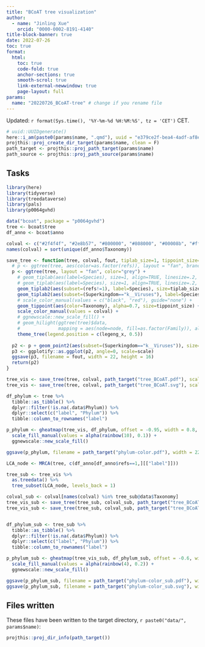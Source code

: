 ```yaml
---
title: "BCoAT tree visualization"
author: 
  - name: "Jinling Xue"
    orcid: "0000-0002-8191-4140"
title-block-banner: true
date: 2022-07-26
toc: true
format:
  html:
    toc: true
    code-fold: true
    anchor-sections: true
    smooth-scrol: true
    link-external-newwindow: true
    page-layout: full
params:
  name: "20220726_BCoAT-tree" # change if you rename file
---
```


Updated: `r format(Sys.time(), '%Y-%m-%d %H:%M:%S', tz = 'CET')` CET.

```r
# uuid::UUIDgenerate()
here::i_am(paste0(params$name, ".qmd"), uuid = "e379ce2f-bea4-4adf-af8e-c5a1c50a3f7c")
projthis::proj_create_dir_target(params$name, clean = F)
path_target <- projthis::proj_path_target(params$name)
path_source <- projthis::proj_path_source(params$name)
```

## Tasks

```r
library(here)
library(tidyverse)
library(treedataverse)
library(pals)
library(p0064gvhd)
```

```r
data("bcoat", package = "p0064gvhd")
tree <- bcoat$tree
df_anno <- bcoat$anno

colval <- c("#2f4f4f", "#2e8b57", "#800000", "#808000", "#00008b", "#ff4500", "#ffa500", "#ffff00", "#c71585", "#00ff00", "#00fa9a", "#00ffff", "#00bfff", "#9370db", "#0000ff", "#d8bfd8", "#ff00ff", "#eee8aa", "#ffa07a")
names(colval) = sort(unique(df_anno$Taxonomy))

save_tree <- function(tree, colval, fout, tiplab_size=1, tippoint_size=1.5, legeng_x=1.2, scale=0.75) {
  # p <- ggtree(tree, aes(color=as.factor(refs)), layout = "fan", branch.length="none") +
  p <- ggtree(tree, layout = "fan", color="grey") +
    # geom_tiplab(aes(label=Species), size=1, align=TRUE, linesize=.2, hjust=0) +
    # geom_tiplab(aes(label=Species), size=1, align=TRUE, linesize=.2, hjust=0) +
    geom_tiplab2(aes(subset=(refs!=1), label=Species), size=tiplab_size, align=T, linesize=0.1, hjust = 0) +
    geom_tiplab2(aes(subset=(Superkingdom=="k__Viruses"), label=Species), size=tiplab_size, color="red", align=T, linesize=0.3, hjust = 0) +
    # scale_color_manual(values = c("black", "red"), guide="none") +
    geom_tippoint(aes(color=Taxonomy), alpha=0.7, size=tippoint_size) +
    scale_color_manual(values = colval) +
    # ggnewscale::new_scale_fill() +
    # geom_hilight(ggtree(tree)$data,
    #              mapping = aes(node=node, fill=as.factor(Family)), alpha=0.3) +
    theme_tree(legend.position = c(legeng_x, 0.5))
  
  p2 <- p + geom_point2(aes(subset=(Superkingdom=="k__Viruses")), size=5, alpha=0.3, color="red")
  p3 <- ggplotify::as.ggplot(p2, angle=0, scale=scale)
  ggsave(p3, filename = fout, width = 22, height = 16)
  return(p2)
}

tree_vis <- save_tree(tree, colval, path_target("tree_BCoAT.pdf"), scale = 0.8, legeng_x = 1.3)
tree_vis <- save_tree(tree, colval, path_target("tree_BCoAT.svg"), scale = 0.8, legeng_x = 1.3)
```

```r
df_phylum <- tree %>% 
  tibble::as_tibble() %>% 
  dplyr::filter(!is.na(.data$Phylum)) %>% 
  dplyr::select(c("label", "Phylum")) %>% 
  tibble::column_to_rownames("label")

p_phylum <- gheatmap(tree_vis, df_phylum, offset = -0.95, width = 0.8, colnames = F) +
  scale_fill_manual(values = alpha(rainbow(10), 0.1)) +
  ggnewscale::new_scale_fill()

ggsave(p_phylum, filename = path_target("phylum-color.pdf"), width = 22, height = 16)
```


```r
LCA_node <- MRCA(tree, c(df_anno[df_anno$refs==1,][["label"]]))

tree_sub <- tree_vis %>% 
  as.treedata() %>% 
  tree_subset(LCA_node, levels_back = 1)

colval_sub <- colval[names(colval) %in% tree_sub@data$Taxonomy]
tree_vis_sub <- save_tree(tree_sub, colval_sub, path_target("tree_BCoAT_sub.pdf"), 3, 3, 1.35, .78)
tree_vis_sub <- save_tree(tree_sub, colval_sub, path_target("tree_BCoAT_sub.svg"), 3, 3, 1.35, .78)


df_phylum_sub <- tree_sub %>% 
  tibble::as_tibble() %>% 
  dplyr::filter(!is.na(.data$Phylum)) %>% 
  dplyr::select(c("label", "Phylum")) %>% 
  tibble::column_to_rownames("label")

p_phylum_sub <- gheatmap(tree_vis_sub, df_phylum_sub, offset = -0.6, width = 0.75, colnames = F) +
  scale_fill_manual(values = alpha(rainbow(4), 0.2)) +
  ggnewscale::new_scale_fill()

ggsave(p_phylum_sub, filename = path_target("phylum-color_sub.pdf"), width = 22, height = 18)
ggsave(p_phylum_sub, filename = path_target("phylum-color_sub.svg"), width = 22, height = 18)
```


## Files written

These files have been written to the target directory, ```r paste0("data/", params$name)```:

```r
projthis::proj_dir_info(path_target())
```
